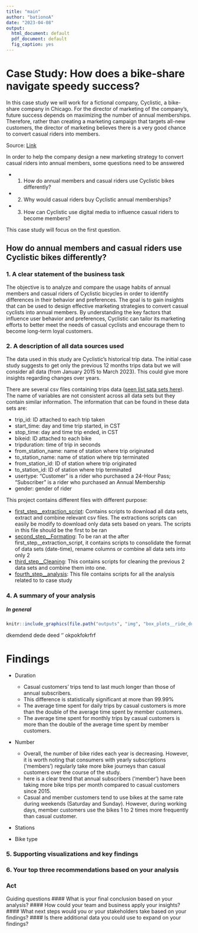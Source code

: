 ```yaml
---
title: "main"
author: "bationoA"
date: "2023-04-08"
output:
  html_document: default
  pdf_document: default
  fig_caption: yes
---
```


# Case Study: How does a bike-share navigate speedy success?
In this case study we will work for a fictional company, Cyclistic, a bike-share company in Chicago. For the director of marketing of the company’s, future success depends on maximizing the number of annual memberships. Therefore, rather than creating a marketing campaign that targets all-new customers, the director of marketing believes there is a
very good chance to convert casual riders into members. 

Source: [Link](https://d3c33hcgiwev3.cloudfront.net/aacF81H_TsWnBfNR_x7FIg_36299b28fa0c4a5aba836111daad12f1_DAC8-Case-Study-1.pdf?Expires=1681084800&Signature=WgKO~-LpPUMKTGb95H3tFbjTpbRvtu1nqBpjLACnTFrK6jBlggPYFa4lDd6jERYrYmrs7kP~4W~AJU4a3TgXhrp8XFq2c5L5gXwSIcBZNrDDKEeT1ZPXQzSUUGbFtvzy5iz-TyEvMJ-2ETjsA-oDex859GY-Ztjr8EitozVmK2w_&Key-Pair-Id=APKAJLTNE6QMUY6HBC5A)

In order to help the company design a new marketing strategy to convert casual riders into annual members, some questions need to be answered

* 1. How do annual members and casual riders use Cyclistic bikes differently?
* 2. Why would casual riders buy Cyclistic annual memberships?
* 3. How can Cyclistic use digital media to influence casual riders to become members?

This case study will focus on the first question.

## How do annual members and casual riders use Cyclistic bikes differently?

### 1. A clear statement of the business task
The objective is to analyze and compare the usage habits of annual members and casual riders of Cyclistic bicycles in order to identify differences in their behavior and preferences. The goal is to gain insights that can be used to design effective marketing strategies to convert casual cyclists into annual members. By understanding the key factors that influence user behavior and preferences, Cyclistic can tailor its marketing efforts to better meet the needs of casual cyclists and encourage them to become long-term loyal customers.


### 2. A description of all data sources used
The data used in this study are Cyclistic’s historical trip data. The initial case study suggests to get only the previous 12 months trips data but we will consider all data (from January 2015 to March 2023). This could give more insights regarding changes over years.

There are several csv files containing trips data ([seen list sata sets here](https://divvy-tripdata.s3.amazonaws.com/index.html)). The name of variables are not consistent across all data sets but they contain similar information. The information that can be found in these data sets are:

* trip_id: ID attached to each trip taken
* start_time: day and time trip started, in CST
* stop_time: day and time trip ended, in CST
* bikeid: ID attached to each bike
* tripduration: time of trip in seconds 
* from_station_name: name of station where trip originated
* to_station_name: name of station where trip terminated 
* from_station_id: ID of station where trip originated
* to_station_id: ID of station where trip terminated
* usertype: "Customer" is a rider who purchased a 24-Hour Pass; "Subscriber" is a rider who purchased an Annual Membership
* gender: gender of rider 

This project contains different files with different purpose:

* [first_step__extraction_script](https://github.com/bationoA/How_does_a_bike_share_navigate_speedy_success/blob/main/first_step__extraction_script.Rmd): Contains scripts to download all data sets, extract and combine relevant csv files. The extractions scripts can easily be modify to download only data sets based on years. The scripts in this file should be the first to be ran
* [second_step__Formating](https://github.com/bationoA/How_does_a_bike_share_navigate_speedy_success/blob/main/second_step__Formating.Rmd): To be ran at the after first_step__extraction_script, it contains scripts to consolidate the format of data sets (date-time), rename columns or combine all data sets into only 2
* [third_step__Cleaning](https://github.com/bationoA/How_does_a_bike_share_navigate_speedy_success/blob/main/third_step__Cleaning.Rmd): This contains scripts for cleaning the previous 2 data sets and combine them into one. 
* [fourth_step__analysis](https://github.com/bationoA/How_does_a_bike_share_navigate_speedy_success/blob/main/fourth_step__analysis.Rmd): This file contains scripts for all the analysis related to to case study


### 4. A summary of your analysis
##### In general
```r
knitr::include_graphics(file.path("outputs", "img", "box_plots__ride_duration_by_customer_type.png"))
```

dkemdend dede deed '\ref{fig:fig1}' okpokfokrfrf

# Findings
* Duration
  - Casual customers' trips tend to last much longer than those of annual subscribers.
  - This difference is statistically significant at more than 99.99%
  - The average time spent for daily trips by casual customers is more than the double of the average time spent by member customers.
  - The average time spent for monthly trips by casual customers is more than the double of the average time spent by member customers.
* Number
  - Overall, the number of bike rides each year is decreasing. However, it is worth noting that consumers with yearly subscriptions ('members') regularly take more bike journeys than casual customers over the course of the study.
  - here is a clear trend that annual subscribers ('member') have been taking more bike trips per month compared to casual customers since 2015.
  - Casual and member customers tend to use bikes at the same rate during weekends (Saturday and Sunday). However, during working days, member customers use the bikes 1 to 2 times more frequently than casual customer.
* Stations

* Bike type

### 5. Supporting visualizations and key findings
### 6. Your top three recommendations based on your analysis

### Act
Guiding questions
#### What is your final conclusion based on your analysis?
#### How could your team and business apply your insights?
#### What next steps would you or your stakeholders take based on your findings?
#### Is there additional data you could use to expand on your findings?




